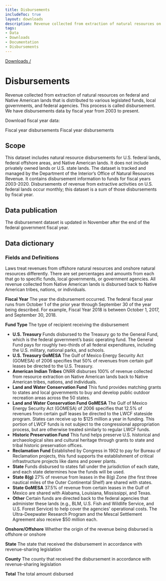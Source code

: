 ```yaml
---
title: Disbursements
includeToc: true
layout: downloads
description: Revenue collected from extraction of natural resources on federal and Native American lands that is distributed to various legislated funds, local governments, and federal agencies. This process is called disbursement.
tags:
- Data
- Downloads
- Documentation
- Disbursements
---
```


[Downloads /](/downloads/)

# Disbursements

Revenue collected from extraction of natural resources on federal and Native American lands that is distributed to various legislated funds, local governments, and federal agencies. This process is called disbursement. We have disbursements data by fiscal year from 2003 to present.
<br />

Download fiscal year data:

<DownloadDataFile linkType="DownloadCsv"  dataSet="fiscal_year_disbursements.csv" >
  Fiscal year disbursements
</DownloadDataFile>

<DownloadDataFile linkType="DownloadXls"  dataSet="fiscal_year_disbursements.xlsx" >
  Fiscal year disbursements
</DownloadDataFile>

## Scope

This dataset includes natural resource disbursements for U.S. federal lands, federal offshore areas, and Native American lands. It does not include privately owned lands or U.S. state lands. The dataset is tracked and managed by the Department of the Interior’s Office of Natural Resources Revenue. It contains disbursement information to funds for fiscal years 2003-2020. Disbursements of revenue from extractive activities on U.S. federal lands occur monthly; this dataset is a sum of those disbursements by fiscal year.

## Data publication

The disbursement dataset is updated in November after the end of the federal government fiscal year.

## Data dictionary

### Fields and Definitions
Laws treat revenues from offshore natural resources and onshore natural resources differently. There are set percentages and amounts from each that go to specific funds, local governments, or government agencies. All revenue collected from Native American lands is disbursed back to Native American tribes, nations, or individuals.
<br />

**Fiscal Year**  The year the disbursement occurred. The federal fiscal year runs from October 1 of the prior year through September 30 of the year being described. For example, Fiscal Year 2018 is between October 1, 2017,  and September 30, 2018.
<br />

**Fund Type**  The type of recipient receiving the disbursement

* **U.S. Treasury**  Funds disbursed to the Treasury go to the General Fund, which is the federal government’s basic operating fund. The General Fund pays for roughly two-thirds of all federal expenditures, including the U.S. military, national parks, and schools.
* **U.S. Treasury GoMESA**  The Gulf of Mexico Energy Security Act (GOMESA) of 2006 specifies that 50% of revenues from certain gulf leases be directed to the U.S. Treasury.
* **American Indian Tribes**  ONRR disburses 100% of revenue collected from resource extraction on Native American lands back to Native American tribes, nations, and individuals.
* **Land and Water Conservation Fund** This fund provides matching grants to states and local governments to buy and develop public outdoor recreation areas across the 50 states.
* **Land and Water Conservation Fund GoMESA**  The Gulf of Mexico Energy Security Act (GOMESA) of 2006 specifies that 12.5% of revenues from certain gulf leases be directed to the LWCF stateside program. States can receive up to $125 million a year in funding. This portion of LWCF funds is not subject to the congressional appropriation process, but are otherwise treated similarly to regular LWCF funds.
* **Historic Preservation Fund**  This fund helps preserve U.S. historical and archaeological sites and cultural heritage through grants to state and tribal historic preservation offices.
* **Reclamation Fund**  Established by Congress in 1902 to pay for Bureau of Reclamation projects, this fund supports the establishment of critical infrastructure projects like dams and power plants.
* **State**  Funds disbursed to states fall under the jurisdiction of each state, and each state determines how the funds will be used.
* **State 8(g)**  27% of revenue from leases in the 8(g) Zone (the first three nautical miles of the Outer Continental Shelf) are shared with states.
* **State GoMESA**  37.5% of revenue from certain leases in the Gulf of Mexico are shared with Alabama, Louisiana, Mississippi, and Texas.
* **Other**  Certain funds are directed back to the federal agencies that administer these lands (e.g., BLM, U.S. Fish and Wildlife Service, and U.S. Forest Service) to help cover the agencies’ operational costs. The Ultra-Deepwater Research Program and the Mescal Settlement Agreement also receive $50 million each.

**Onshore/Offshore**  Whether the origin of the revenue being disbursed is offshore or onshore
<br />

**State**  The state that received the disbursement in accordance with revenue-sharing legislation
<br />

**County**  The county that received the disbursement in accordance with revenue-sharing legislation
<br />

**Total**  The total amount disbursed

